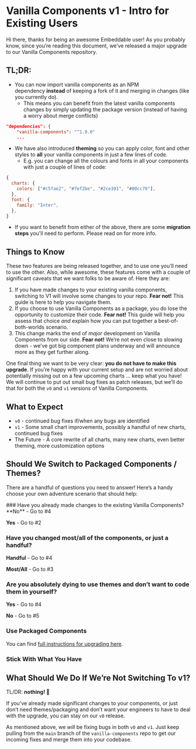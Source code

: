 # Vanilla Components v1 - Intro for Existing Users

Hi there, thanks for being an awesome Embeddable user! As you probably know, since you’re reading this document, we’ve released a major upgrade to our Vanilla Components repository. 

## TL;DR:

- You can now import vanilla components as an NPM dependency **instead** of keeping a fork of it and merging in changes (like you currently do).
    - This means you can benefit from the latest vanilla components changes by simply updating the package version (instead of having a worry about merge conflicts)

```json
"dependencies": {
    "vanilla-components": "^1.0.0"
    ...
```

- We have also introduced **theming** so you can apply color, font and other styles to **all** your vanilla components in just a few lines of code.
    - E.g. you can change all the colours and fonts in all your components with just a couple of lines of code:

```jsx
{
  charts: {
    colors: ["#c5fae2", "#7ef2be", "#2ce391", "#00cc70"],
  },
  font: {
    family: "Inter",
  },
}
```

- If you want to benefit from either of the above, there are some **migration steps** you'll need to perform. Please read on for more info.

## Things to Know

These two features are being released together, and to use one you’ll need to use the other. Also, while awesome, these features come with a couple of significant caveats that we want folks to be aware of. Here they are:

1. If you have made changes to your existing vanilla components, switching to V1 will involve some changes to your repo. **Fear not!** This guide is here to help you navigate them.
2. If you choose to use Vanilla Components as a package, you do lose the opportunity to customize their code. **Fear not!** This guide will help you assess that choice *and* explain how you can put together a best-of-both-worlds scenario.
3. This change marks the end of *major* development on Vanilla Components from our side. **Fear not!** We’re not even close to slowing down - we’ve got big component plans underway and will announce more as they get further along.

One final thing we want to be very clear: <span className="highlight">**you do not have to make this upgrade**</span>. If you’re happy with your current setup and are not worried about potentially missing out on a few upcoming charts … keep what you have! We will continue to put out small bug fixes as patch releases, but we’ll do that for both the `v0` and `v1` versions of Vanilla Components. 

## What to Expect

- `v0` - continued bug fixes if/when any bugs are identified
- `v1` - Some small chart improvements, possibly a handful of new charts, continued bug fixes
- The Future - A core rewrite of all charts, many new charts, even better theming, more customization options

## Should We Switch to Packaged Components / Themes?

There are a handful of questions you need to answer! Here’s a handy choose your own adventure scenario that should help:

<Steps>
### Have you already made changes to the existing Vanilla Components?
**No**  - Go to #4

**Yes** - Go to #2

### Have you changed most/all of the components, or just a handful?
**Handful** - Go to #4

**Most/All** - Go to #3

### Are you absolutely dying to use themes and don’t want to code them in yourself?
**Yes** - Go to #4

**No** - Go to #5

### <span className="green">Use Packaged Components</span>

You can find [full instructions for upgrading here](theme-upgrading).

### <span className="red">Stick With What You Have</span>
</Steps>

## What Should We Do If We’re Not Switching To v1?

TL/DR: **nothing! 🎉**

If you’ve already made significant changes to your components, or just don’t need themes/packaging and don’t want your engineers to have to deal with the upgrade, you can stay on our `v0` release. 

As mentioned above, we *will* be fixing bugs in both `v0` and `v1`. Just keep pulling from the `main` branch of the `vanilla-components` repo to get our incoming fixes and merge them into your codebase.